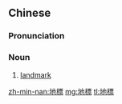 {{also|地标}}
==Chinese==
{{zh-forms|s=地标}}

===Pronunciation===
{{zh-pron
|m=dìbiāo
|c=dei6 biu1
|cat=n
}}

===Noun===
{{zh-noun}}

# [[landmark]] {{qualifier|feature of a town that is easily recognized from a distance}}

[[zh-min-nan:地標]]
[[mg:地標]]
[[tl:地標]]